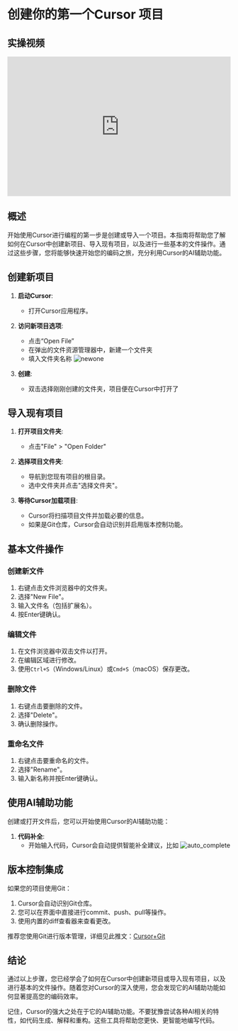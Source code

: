 # 创建你的第一个Cursor 项目

## 实操视频

<iframe width="100%" height="315" src="https://www.youtube.com/embed/BgoaPO41o9g?si=8563456345634563" title="YouTube video player" frameborder="0" allow="accelerometer; autoplay; clipboard-write; encrypted-media; gyroscope; picture-in-picture; web-share" referrerpolicy="strict-origin-when-cross-origin" allowfullscreen></iframe>  

## 概述

开始使用Cursor进行编程的第一步是创建或导入一个项目。本指南将帮助您了解如何在Cursor中创建新项目、导入现有项目，以及进行一些基本的文件操作。通过这些步骤，您将能够快速开始您的编码之旅，充分利用Cursor的AI辅助功能。

## 创建新项目



1. **启动Cursor**:
   - 打开Cursor应用程序。

2. **访问新项目选项**:
   - 点击“Open File”
   - 在弹出的文件资源管理器中，新建一个文件夹
   - 填入文件夹名称
   ![newone](/newone.png)

3. **创建**:
   - 双击选择刚刚创建的文件夹，项目便在Cursor中打开了

## 导入现有项目

1. **打开项目文件夹**:
   - 点击"File" > "Open Folder"

2. **选择项目文件夹**:
   - 导航到您现有项目的根目录。
   - 选中文件夹并点击"选择文件夹"。

3. **等待Cursor加载项目**:
   - Cursor将扫描项目文件并加载必要的信息。
   - 如果是Git仓库，Cursor会自动识别并启用版本控制功能。

## 基本文件操作

### 创建新文件

1. 右键点击文件浏览器中的文件夹。
2. 选择"New File"。
3. 输入文件名（包括扩展名）。 
4. 按Enter键确认。

### 编辑文件

1. 在文件浏览器中双击文件以打开。
2. 在编辑区域进行修改。
3. 使用`Ctrl+S`（Windows/Linux）或`Cmd+S`（macOS）保存更改。

### 删除文件

1. 右键点击要删除的文件。
2. 选择"Delete"。
3. 确认删除操作。

### 重命名文件

1. 右键点击要重命名的文件。
2. 选择"Rename"。
3. 输入新名称并按Enter键确认。

## 使用AI辅助功能

创建或打开文件后，您可以开始使用Cursor的AI辅助功能：

1. **代码补全**:
   - 开始输入代码，Cursor会自动提供智能补全建议，比如
   ![auto_complete](/auto_complete.png)

## 版本控制集成

如果您的项目使用Git：

1. Cursor会自动识别Git仓库。
2. 您可以在界面中直接进行commit、push、pull等操作。
3. 使用内置的diff查看器来查看更改。

推荐您使用Git进行版本管理，详细见此推文：[Cursor+Git](https://www.xiaohongshu.com/explore/66f93366000000002c02df0d)

## 结论

通过以上步骤，您已经学会了如何在Cursor中创建新项目或导入现有项目，以及进行基本的文件操作。随着您对Cursor的深入使用，您会发现它的AI辅助功能如何显著提高您的编码效率。

记住，Cursor的强大之处在于它的AI辅助功能。不要犹豫尝试各种AI相关的特性，如代码生成、解释和重构。这些工具将帮助您更快、更智能地编写代码。

